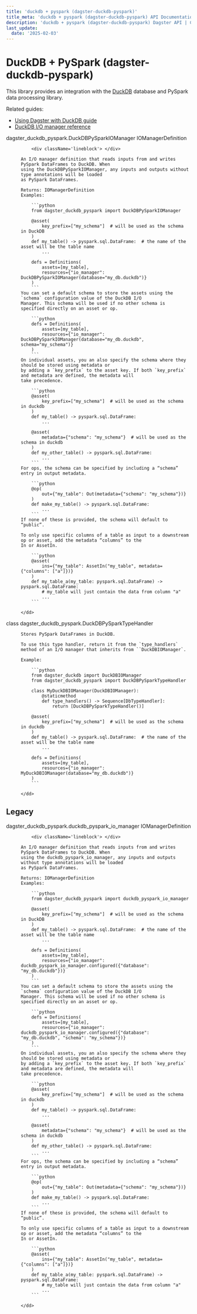 ```yaml
---
title: 'duckdb + pyspark (dagster-duckdb-pyspark)'
title_meta: 'duckdb + pyspark (dagster-duckdb-pyspark) API Documentation - Build Better Data Pipelines | Python Reference Documentation for Dagster'
description: 'duckdb + pyspark (dagster-duckdb-pyspark) Dagster API | Comprehensive Python API documentation for Dagster, the data orchestration platform. Learn how to build, test, and maintain data pipelines with our detailed guides and examples.'
last_update:
  date: '2025-02-03'
---
```


<div class="section" id="duckdb-pyspark-dagster-duckdb-pyspark">


# DuckDB + PySpark (dagster-duckdb-pyspark)

This library provides an integration with the [DuckDB](https://duckdb.org/) database and PySpark data processing library.

Related guides:

  - [Using Dagster with DuckDB guide](https://docs.dagster.io/integrations/libraries/duckdb/)
  - [DuckDB I/O manager reference](https://docs.dagster.io/integrations/libraries/duckdb/reference)


<dl>
    <dt><Link id='dagster_duckdb_pyspark.DuckDBPySparkIOManager'>dagster_duckdb_pyspark.DuckDBPySparkIOManager IOManagerDefinition</Link></dt>
    <dd>

        <div className='lineblock'> </div>

    An I/O manager definition that reads inputs from and writes PySpark DataFrames to DuckDB. When
    using the DuckDBPySparkIOManager, any inputs and outputs without type annotations will be loaded
    as PySpark DataFrames.

    Returns: IOManagerDefinition
    Examples:

        ```python
        from dagster_duckdb_pyspark import DuckDBPySparkIOManager

        @asset(
            key_prefix=["my_schema"]  # will be used as the schema in DuckDB
        )
        def my_table() -> pyspark.sql.DataFrame:  # the name of the asset will be the table name
            ...

        defs = Definitions(
            assets=[my_table],
            resources={"io_manager": DuckDBPySparkIOManager(database="my_db.duckdb")}
        )
        ```
    You can set a default schema to store the assets using the `schema` configuration value of the DuckDB I/O
    Manager. This schema will be used if no other schema is specified directly on an asset or op.

        ```python
        defs = Definitions(
            assets=[my_table],
            resources={"io_manager": DuckDBPySparkIOManager(database="my_db.duckdb", schema="my_schema")}
        )
        ```
    On individual assets, you an also specify the schema where they should be stored using metadata or
    by adding a `key_prefix` to the asset key. If both `key_prefix` and metadata are defined, the metadata will
    take precedence.

        ```python
        @asset(
            key_prefix=["my_schema"]  # will be used as the schema in duckdb
        )
        def my_table() -> pyspark.sql.DataFrame:
            ...

        @asset(
            metadata={"schema": "my_schema"}  # will be used as the schema in duckdb
        )
        def my_other_table() -> pyspark.sql.DataFrame:
            ...
        ```
    For ops, the schema can be specified by including a “schema” entry in output metadata.

        ```python
        @op(
            out={"my_table": Out(metadata={"schema": "my_schema"})}
        )
        def make_my_table() -> pyspark.sql.DataFrame:
            ...
        ```
    If none of these is provided, the schema will default to “public”.

    To only use specific columns of a table as input to a downstream op or asset, add the metadata “columns” to the
    In or AssetIn.

        ```python
        @asset(
            ins={"my_table": AssetIn("my_table", metadata={"columns": ["a"]})}
        )
        def my_table_a(my_table: pyspark.sql.DataFrame) -> pyspark.sql.DataFrame:
            # my_table will just contain the data from column "a"
            ...
        ```

    </dd>

</dl>
<dl>
    <dt><Link id='dagster_duckdb_pyspark.DuckDBPySparkTypeHandler'>class dagster_duckdb_pyspark.DuckDBPySparkTypeHandler</Link></dt>
    <dd>

    Stores PySpark DataFrames in DuckDB.

    To use this type handler, return it from the `type_handlers` method of an I/O manager that inherits from ``DuckDBIOManager`.

    Example:

        ```python
        from dagster_duckdb import DuckDBIOManager
        from dagster_duckdb_pyspark import DuckDBPySparkTypeHandler

        class MyDuckDBIOManager(DuckDBIOManager):
            @staticmethod
            def type_handlers() -> Sequence[DbTypeHandler]:
                return [DuckDBPySparkTypeHandler()]

        @asset(
            key_prefix=["my_schema"]  # will be used as the schema in duckdb
        )
        def my_table() -> pyspark.sql.DataFrame:  # the name of the asset will be the table name
            ...

        defs = Definitions(
            assets=[my_table],
            resources={"io_manager": MyDuckDBIOManager(database="my_db.duckdb")}
        )
        ```

    </dd>

</dl>
<div class="section" id="legacy">

## Legacy

<dl>
    <dt><Link id='dagster_duckdb_pyspark.duckdb_pyspark_io_manager'>dagster_duckdb_pyspark.duckdb_pyspark_io_manager IOManagerDefinition</Link></dt>
    <dd>

        <div className='lineblock'> </div>

    An I/O manager definition that reads inputs from and writes PySpark DataFrames to DuckDB. When
    using the duckdb_pyspark_io_manager, any inputs and outputs without type annotations will be loaded
    as PySpark DataFrames.

    Returns: IOManagerDefinition
    Examples:

        ```python
        from dagster_duckdb_pyspark import duckdb_pyspark_io_manager

        @asset(
            key_prefix=["my_schema"]  # will be used as the schema in DuckDB
        )
        def my_table() -> pyspark.sql.DataFrame:  # the name of the asset will be the table name
            ...

        defs = Definitions(
            assets=[my_table],
            resources={"io_manager": duckdb_pyspark_io_manager.configured({"database": "my_db.duckdb"})}
        )
        ```
    You can set a default schema to store the assets using the `schema` configuration value of the DuckDB I/O
    Manager. This schema will be used if no other schema is specified directly on an asset or op.

        ```python
        defs = Definitions(
            assets=[my_table],
            resources={"io_manager": duckdb_pyspark_io_manager.configured({"database": "my_db.duckdb", "schema": "my_schema"})}
        )
        ```
    On individual assets, you an also specify the schema where they should be stored using metadata or
    by adding a `key_prefix` to the asset key. If both `key_prefix` and metadata are defined, the metadata will
    take precedence.

        ```python
        @asset(
            key_prefix=["my_schema"]  # will be used as the schema in duckdb
        )
        def my_table() -> pyspark.sql.DataFrame:
            ...

        @asset(
            metadata={"schema": "my_schema"}  # will be used as the schema in duckdb
        )
        def my_other_table() -> pyspark.sql.DataFrame:
            ...
        ```
    For ops, the schema can be specified by including a “schema” entry in output metadata.

        ```python
        @op(
            out={"my_table": Out(metadata={"schema": "my_schema"})}
        )
        def make_my_table() -> pyspark.sql.DataFrame:
            ...
        ```
    If none of these is provided, the schema will default to “public”.

    To only use specific columns of a table as input to a downstream op or asset, add the metadata “columns” to the
    In or AssetIn.

        ```python
        @asset(
            ins={"my_table": AssetIn("my_table", metadata={"columns": ["a"]})}
        )
        def my_table_a(my_table: pyspark.sql.DataFrame) -> pyspark.sql.DataFrame:
            # my_table will just contain the data from column "a"
            ...
        ```

    </dd>

</dl>
</div></div>
